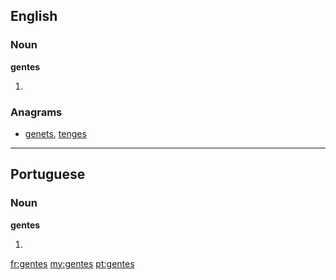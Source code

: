 ==English==

===Noun===
'''gentes''' 

# {{plural of|[[gens]]}}

===Anagrams===
* [[genets#English|genets]], [[tenges#English|tenges]]
----

==Portuguese==

===Noun===
{{wikipedia|dab=gentes}}
'''gentes'''

# {{pt-noun form of|[[gente]]|onlyf|pl}}

[[fr:gentes]]
[[my:gentes]]
[[pt:gentes]]